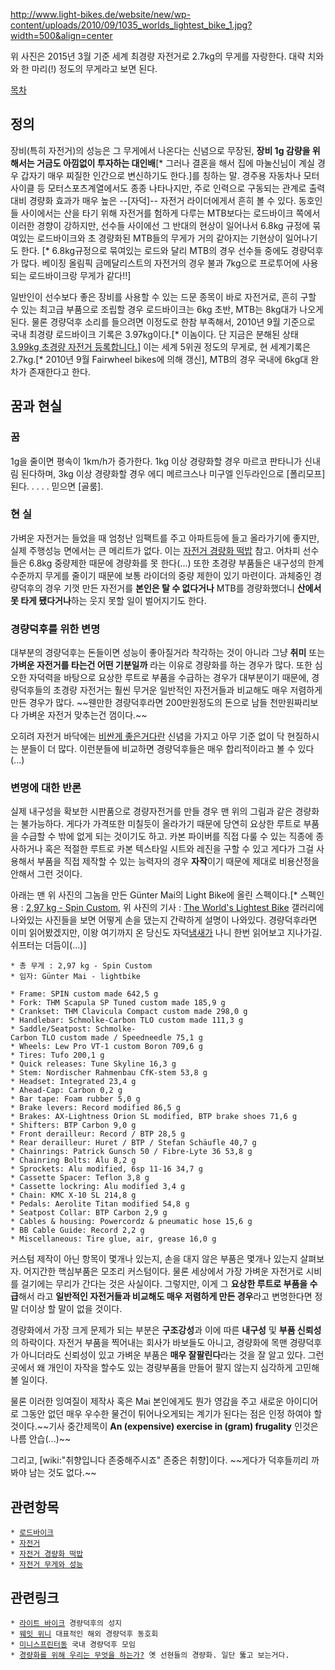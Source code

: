 http://www.light-bikes.de/website/new/wp-content/uploads/2010/09/1035_worlds_lightest_bike_1.jpg?width=500&align=center

위 사진은 2015년 3월 기준 세계 최경량 자전거로 2.7kg의 무게를 자랑한다. 
대략 치와와 한 마리(!) 정도의 무게라고 보면 된다.

[[목차]]
== 정의 ==
장비(특히 자전거)의 성능은 그 무게에서 나온다는 신념으로 무장된, '''장비 1g 감량을 위해서는 거금도 아낌없이 투자하는 대인배'''[* 그러나 결혼을 해서 집에 마눌신님이 계실 경우 갑자기 매우 찌질한 인간으로 변신하기도 한다.]를 칭하는 말.
경주용 자동차나 모터사이클 등 모터스포츠계열에서도 종종 나타나지만, 주로 인력으로 구동되는 관계로 출력대비 경량화 효과가 매우 높은 --[자덕]-- 자전거 라이더에게서 흔히 볼 수 있다. 동호인들 사이에서는 산을 타기 위해 자전거를 험하게 다루는 MTB보다는 로드바이크 쪽에서 이러한 경향이 강하지만, 선수들 사이에선 그 반대의 현상이 일어나서 6.8kg 규정에 묶여있는 로드바이크와 초 경량화된 MTB들의 무게가 거의 같아지는 기현상이 일어나기도 한다. [* 6.8kg규정으로 묶여있는 로드와 달리 MTB의 경우 선수들 중에도 경량덕후가 많다. 베이징 올림픽 금메달리스트의 자전거의 경우 불과 7kg으로 프로투어에 사용되는 로드바이크랑 무게가 같다!!] 

일반인이 선수보다 좋은 장비를 사용할 수 있는 드문 종목이 바로 자전거로, 흔히 구할 수 있는 최고급 부품으로 조립할 경우 로드바이크는 6kg 초반, MTB는 8kg대가 나오게 된다. 물론 경량덕후 소리를 들으려면 이정도로 한참 부족해서, 2010년 9월 기준으로 국내 최경량 로드바이크 기록은 3.97kg이다.[* 이놈이다. 단 지금은 분해된 상태[http://corearoadbike.com//bbs/board.php?bo_table=Menu03Top5&wr_id=246&page=5 3.99kg 초경량 자전거 등록합니다.]] 이는 세계 5위권 정도의 무게로, 현 세계기록은 2.7kg.[* 2010년 9월 Fairwheel bikes에 의해 갱신],   MTB의 경우 국내에 6kg대 완차가 존재한다고 한다.

== 꿈과 현실 ==
=== 꿈 ===
1g을 줄이면 평속이 1km/h가 증가한다. 1kg 이상 경량화할 경우 마르코 판타니가 신내림 된다하며, 3kg 이상 경량화할 경우 에디 메르크스나 미구엘 인두라인으로 [폴리모프]된다.
.
.
.
.
믿으면 [골룸].

=== 현   실 ===
가벼운 자전거는 들었을 때 엄청난 임팩트를 주고 아파트등에 들고 올라가기에 좋지만, 실제 주행성능 면에서는 큰 메리트가 없다. 이는 [[자전거 경량화 떡밥]] 참고.
어차피 선수들은 6.8kg 중량제한 때문에 경량화를 못 한다(...)
또한 초경량 부품들은 내구성의 한계수준까지 무게를 줄이기 때문에 보통 라이더의 중량 제한이 있기 마련이다. 과체중인 경량덕후의 경우 기껏 만든 자전거를 '''본인은 탈 수 없다거나''' MTB를 경량화했더니 '''산에서 못 타게 됐다거나'''하는 웃지 못할 일이 벌어지기도 한다.

=== 경량덕후를 위한 변명 ===
대부분의 경량덕후는 돈들이면 성능이 좋아질거라 착각하는 것이 아니라 그냥 '''취미''' 또는 '''가벼운 자전거를 타는건 어떤 기분일까''' 라는 이유로 경량화를 하는 경우가 많다. 또한 심오한 자덕력을 바탕으로 요상한 루트로 부품을 수급하는 경우가 대부분이기 때문에, 경량덕후들의 초경량 자전거는 훨씬 무거운 일반적인 자전거들과 비교해도 매우 저렴하게 만든 경우가 많다. ~~웬만한 경량덕후라면 200만원정도의 돈으로 남들 천만원짜리보다 가벼운 자전거 맞추는건 껌이다.~~ 

오히려 자전거 바닥에는 [[비싼게 좋은거다]]란 신념을 가지고 아무 기준 없이 닥 현질하시는 분들이 더 많다. 이런분들에 비교하면 경량덕후들은 매우 합리적이라고 볼 수 있다(...)

=== 변명에 대한 반론 ===
실제 내구성을 확보한 시판품으로 경량자전거를 만들 경우 맨 위의 그림과 같은 경량화는 불가능하다. 게다가 가격또한 미칠듯이 올라가기 때문에 당연히 요상한 루트로 부품을 수급할 수 밖에 없게 되는 것이기도 하고.
카본 파이버를 직접 다룰 수 있는 직종에 종사하거나 혹은 적절한 루트로 카본 텍스타일 시트와 레진을 구할 수 있고 게다가 그걸 사용해서 부품을 직접 제작할 수 있는 능력자의 경우 '''자작'''이기 때문에 제대로 비용산정을 안해서 그런 것이다.

아래는 맨 위 사진의 그놈을 만든 Günter Mai의 Light Bike에 올린 스펙이다.[* 스펙인용 : [http://www.fotos.light-bikes.de/main.php?g2_itemId=11610 2,97 kg - Spin Custom], 위 사진의 기사 : [http://www.tririg.com/articles.php?id=1035_Worlds_Lightest_Bike The World's Lightest Bike] 갤러리에 나와있는 사진들을 보면 어떻게 손을 댔는지 간략하게 설명이 나와있다. 경량덕후라면 이미 읽어봤겠지만, 이왕 여기까지 온 당신도 자덕[[냄새]]가 나니 한번 읽어보고 지나가길.쉬프터는 더듬이(...)]
 * 총 무게 : 2,97 kg - Spin Custom
 * 임자: Günter Mai - lightbike 

 * Frame: SPIN custom made 642,5 g
 * Fork: THM Scapula SP Tuned custom made 185,9 g
 * Crankset: THM Clavicula Compact custom made 298,0 g
 * Handlebar: Schmolke-Carbon TLO custom made 111,3 g
 * Saddle/Seatpost: Schmolke-Carbon TLO custom made / Speedneedle 75,1 g
 * Wheels: Lew Pro VT-1 custom Boron 709,6 g
 * Tires: Tufo 200,1 g
 * Quick releases: Tune Skyline 16,3 g
 * Stem: Nordischer Rahmenbau CfK-stem 53,8 g
 * Headset: Integrated 23,4 g
 * Ahead-Cap: Carbon 0,2 g
 * Bar tape: Foam rubber 5,0 g
 * Brake levers: Record modified 86,5 g
 * Brakes: AX-Lightness Orion SL modified, BTP brake shoes 71,6 g
 * Shifters: BTP Carbon 9,0 g
 * Front derailleur: Record / BTP 28,5 g
 * Rear derailleur: Huret / BTP / Stefan Schäufle 40,7 g
 * Chainrings: Patrick Gunsch 50 / Fibre-Lyte 36 53,8 g
 * Chainring Bolts: Alu 8,2 g
 * Sprockets: Alu modified, 6sp 11-16 34,7 g
 * Cassette Spacer: Teflon 3,8 g
 * Cassette lockring: Alu modified 3,4 g
 * Chain: KMC X-10 SL 214,8 g
 * Pedals: Aerolite Titan modified 54,8 g
 * Seatpost Collar: BTP Carbon 2,9 g
 * Cables & housing: Powercordz & pneumatic hose 15,6 g
 * BB Cable Guide: Record 2,2 g
 * Miscellaneous: Tire glue, air, grease 16,0 g 

커스텀 제작이 아닌 항목이 몇개나 있는지, 손을 대지 않은 부품은 몇개나 있는지 살펴보자. 어지간한 핵심부품은 모조리 커스텀이다. 물론 세상에서 가장 가벼운 자전거로 시비를 걸기에는 무리가 간다는 것은 사실이다. 그렇지만, 이게 그 '''요상한 루트로 부품을 수급'''해서 라고 '''일반적인 자전거들과 비교해도 매우 저렴하게 만든 경우'''라고 변명한다면 정말 더이상 할 말이 없을 것이다.

경량화에서 가장 크게 문제가 되는 부분은 '''구조강성'''과 이에 따른 '''내구성''' 및 '''부품 신뢰성'''의 하락이다. 자전거 부품을 찍어내는 회사가 바보들도 아니고, 경량화에 목맨 경량덕후가 아니더라도 신뢰성이 있고 가벼운 부품은 '''매우 잘팔린다'''라는 것을 잘 알고 있다. 그런 곳에서 왜 개인이 자작을 할수도 있는 경량부품을 만들어 팔지 않는지 심각하게 고민해볼 일이다.

물론 이러한 잉여질이 제작사 혹은 Mai 본인에게도 뭔가 영감을 주고 새로운 아이디어로 그동안 없던 매우 우수한 물건이 튀어나오게되는 계기가 된다는 점은 인정 하여야 할 것이다.~~기사 중간제목이 '''An (expensive) exercise in (gram) frugality ''' 인것은 나름 안습(...)~~

그리고, [wiki:"취향입니다 존중해주시죠" 존중은 취향]이다. ~~게다가 덕후들끼리 까봐야 남는 것도 없다.~~


== 관련항목 ==
 * [[로드바이크]]
 * [[자전거]]
 * [[자전거 경량화 떡밥]]
 * [[자전거 무게와 성능]]

== 관련링크 ==
 * [http://www.light-bikes.de/eng/ 라이트 바이크] 경량덕후의 성지
 * [http://weightweenies.starbike.com/ 웨잇 위니] 대표적인 해외 경량덕후 동호회
 * [http://cafe.naver.com/minisprinter 미니스프린터동] 국내 경량덕후 모임
 * [http://lunawolf.egloos.com/539171 경량화를 위해 우리는 무엇을 하는가?] 옛 선현들의 경량화. 일단 뚫고 보는거다.
